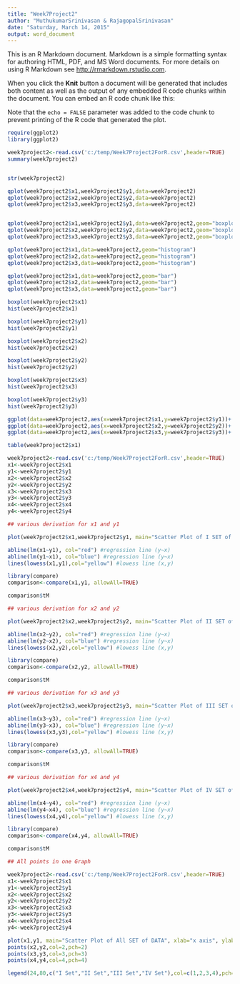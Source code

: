 ```yaml
---
title: "Week7Project2"
author: "MuthukumarSrinivasan & RajagopalSrinivasan"
date: "Saturday, March 14, 2015"
output: word_document
---
```


This is an R Markdown document. Markdown is a simple formatting syntax for authoring HTML, PDF, and MS Word documents. For more details on using R Markdown see <http://rmarkdown.rstudio.com>.

When you click the **Knit** button a document will be generated that includes both content as well as the output of any embedded R code chunks within the document. You can embed an R code chunk like this:


Note that the `echo = FALSE` parameter was added to the code chunk to prevent printing of the R code that generated the plot.

```r

require(ggplot2)
library(ggplot2)

week7project2<-read.csv('c:/temp/Week7Project2ForR.csv',header=TRUE)
summary(week7project2)


str(week7project2)

qplot(week7project2$x1,week7project2$y1,data=week7project2)
qplot(week7project2$x2,week7project2$y2,data=week7project2)
qplot(week7project2$x3,week7project2$y3,data=week7project2)


qplot(week7project2$x1,week7project2$y1,data=week7project2,geom="boxplot")
qplot(week7project2$x2,week7project2$y2,data=week7project2,geom="boxplot")
qplot(week7project2$x3,week7project2$y3,data=week7project2,geom="boxplot")

qplot(week7project2$x1,data=week7project2,geom="histogram")
qplot(week7project2$x2,data=week7project2,geom="histogram")
qplot(week7project2$x3,data=week7project2,geom="histogram")

qplot(week7project2$x1,data=week7project2,geom="bar")
qplot(week7project2$x2,data=week7project2,geom="bar")
qplot(week7project2$x3,data=week7project2,geom="bar")

```

```r
boxplot(week7project2$x1)
hist(week7project2$x1)

boxplot(week7project2$y1)
hist(week7project2$y1)

boxplot(week7project2$x2)
hist(week7project2$x2)

boxplot(week7project2$y2)
hist(week7project2$y2)

boxplot(week7project2$x3)
hist(week7project2$x3)

boxplot(week7project2$y3)
hist(week7project2$y3)

```

```r
ggplot(data=week7project2,aes(x=week7project2$x1,y=week7project2$y1))+ geom_line() + geom_point()
ggplot(data=week7project2,aes(x=week7project2$x2,y=week7project2$y2))+ geom_line() + geom_point()
ggplot(data=week7project2,aes(x=week7project2$x3,y=week7project2$y3))+ geom_line() + geom_point()

```

```r
table(week7project2$x1)
```

```r
week7project2<-read.csv('c:/temp/Week7Project2ForR.csv',header=TRUE)
x1<-week7project2$x1
y1<-week7project2$y1
x2<-week7project2$x2
y2<-week7project2$y2
x3<-week7project2$x3
y3<-week7project2$y3
x4<-week7project2$x4
y4<-week7project2$y4

## various derivation for x1 and y1

plot(week7project2$x1,week7project2$y1, main="Scatter Plot of I SET of DATA", xlab="x axis", ylab="y axis",)

abline(lm(x1~y1), col="red") #regression line (y~x)
abline(lm(y1~x1), col="blue") #regression line (y~x)
lines(lowess(x1,y1),col="yellow") #lowess line (x,y)

library(compare)
comparison<-compare(x1,y1, allowAll=TRUE)

comparison$tM

## various derivation for x2 and y2

plot(week7project2$x2,week7project2$y2, main="Scatter Plot of II SET of DATA", xlab="x axis", ylab="y axis",)

abline(lm(x2~y2), col="red") #regression line (y~x)
abline(lm(y2~x2), col="blue") #regression line (y~x)
lines(lowess(x2,y2),col="yellow") #lowess line (x,y)

library(compare)
comparison<-compare(x2,y2, allowAll=TRUE)

comparison$tM

## various derivation for x3 and y3

plot(week7project2$x3,week7project2$y3, main="Scatter Plot of III SET of DATA", xlab="x axis", ylab="y axis",)

abline(lm(x3~y3), col="red") #regression line (y~x)
abline(lm(y3~x3), col="blue") #regression line (y~x)
lines(lowess(x3,y3),col="yellow") #lowess line (x,y)

library(compare)
comparison<-compare(x3,y3, allowAll=TRUE)

comparison$tM

## various derivation for x4 and y4

plot(week7project2$x4,week7project2$y4, main="Scatter Plot of IV SET of DATA", xlab="x axis", ylab="y axis",)

abline(lm(x4~y4), col="red") #regression line (y~x)
abline(lm(y4~x4), col="blue") #regression line (y~x)
lines(lowess(x4,y4),col="yellow") #lowess line (x,y)

library(compare)
comparison<-compare(x4,y4, allowAll=TRUE)

comparison$tM

```

```r

## All points in one Graph

week7project2<-read.csv('c:/temp/Week7Project2ForR.csv',header=TRUE)
x1<-week7project2$x1
y1<-week7project2$y1
x2<-week7project2$x2
y2<-week7project2$y2
x3<-week7project2$x3
y3<-week7project2$y3
x4<-week7project2$x4
y4<-week7project2$y4

plot(x1,y1, main="Scatter Plot of All SET of DATA", xlab="x axis", ylab="y axis",)
points(x2,y2,col=2,pch=2)
points(x3,y3,col=3,pch=3)
points(x4,y4,col=4,pch=4)

legend(24,80,c("I Set","II Set","III Set","IV Set"),col=c(1,2,3,4),pch=c(1,2,3,4))


```


